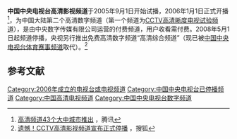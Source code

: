 {{expand|time=2015-04-11T11:32:51+00:00}}
{{refimprove|time=2015-04-11T11:32:51+00:00}}
{{TV channel|中国中央电视台|state=end}}
{{Distinguish|中国中央电视台高清综合频道}}
{{頻道資訊
| 頻道名稱         = 中國中央電視-{台}-高清影视頻道
| 頻道圖片檔案     = 
| 頻道圖片尺寸     = 160px
| 頻道圖片名稱     = CCTV-高清影视
| 所屬國家         = {{CHN}}
| 總部所在         = {{CHN}}[[北京市|北京市]]
| 播放地區         = {{CHNML}}
| 試播日期         =2005年9月1日 
| 開播日期         = 2006年1月1日
| 停播日期         = 2008年5月1日
| 頻道呼號	   = CCTV-高清影视
| 視頻格式         = 
| 收視率           = 
| 收視率調查時間   = 
| 收視率資料來源   = 
| 頻道口號         = 
| 電視網           = [[中国中央电视台|中国中央电视台]]
| 擁有者           =央视风云传播有限公司
| 持股者           = 
| 前頻道名稱       = 
| 被取代名稱       = 中國中央電視-{台}-高清综合頻道
| 集團同類頻道     = 
| 重播服務頻道     = 
| 頻道官方網站     = 
| 備註             = 
}}
'''中国中央电视台高清影视频道'''于2005年9月1日开始试播，2006年1月1日正式开播<ref>[http://tech.qq.com/a/20060104/000073.htm 高清频道43个大中城市推出] {{Wayback|url=http://tech.qq.com/a/20060104/000073.htm |date=20160322025240 }}，腾讯</ref>，为中国大陆第二个高清数字频道（第一个频道为[[CCTV高清晰度电视试验频道|CCTV高清晰度电视试验频道]]），是由中央数字传媒有限公司运营的付费频道，用户收看需付费。2008年5月1日起频道停播，央视另行推出免费高清数字频道“高清综合频道”（现已被[[中国中央电视台体育赛事频道|中国中央电视台体育赛事频道]]取代）。<ref>[http://digi.it.sohu.com/20080514/n256844138.shtml 遗憾！CCTV高清影视频道宣布正式停播] {{Wayback|url=http://digi.it.sohu.com/20080514/n256844138.shtml |date=20150411160616 }}，搜狐</ref>

== 参考文献 ==
{{reflist}}

{{CCTV}}
{{中国电视小作品}}

[[Category:2006年成立的电视台或电视频道|Category:2006年成立的电视台或电视频道]]
[[Category:中国中央电视台已停播频道|Category:中国中央电视台已停播频道]]
[[Category:中国高清电视频道|Category:中国高清电视频道]]
[[Category:中国中央电视台数字频道|Category:中国中央电视台数字频道]]